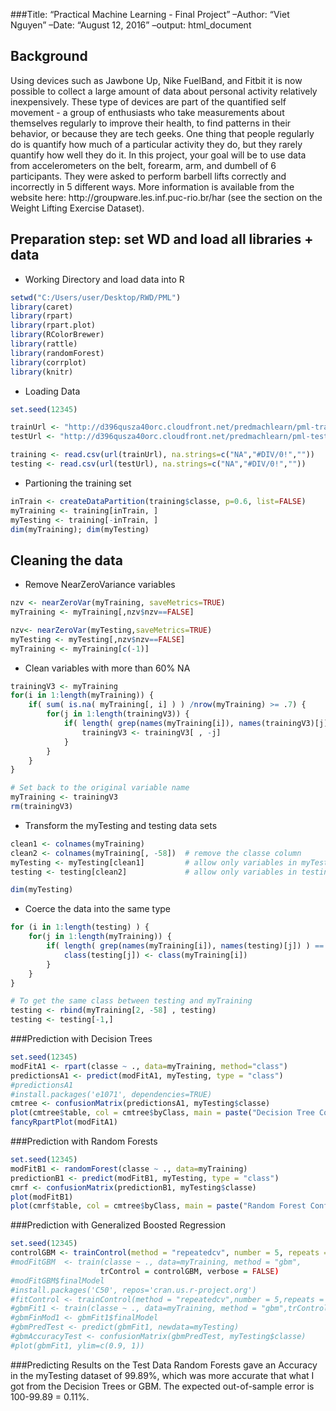 ###Title: "Practical Machine Learning - Final Project"
--Author: "Viet Nguyen"
--Date: "August 12, 2016"
--output: html_document


## Background
Using devices such as Jawbone Up, Nike FuelBand, and Fitbit it is now possible to collect a large amount of data about personal activity relatively inexpensively. These type of devices are part of the quantified self movement - a group of enthusiasts who take measurements about themselves regularly to improve their health, to find patterns in their behavior, or because they are tech geeks. One thing that people regularly do is quantify how much of a particular activity they do, but they rarely quantify how well they do it. In this project, your goal will be to use data from accelerometers on the belt, forearm, arm, and dumbell of 6 participants. They were asked to perform barbell lifts correctly and incorrectly in 5 different ways. More information is available from the website here: http://groupware.les.inf.puc-rio.br/har (see the section on the Weight Lifting Exercise Dataset).


## Preparation step: set WD and load all libraries + data
- Working Directory and load data into R 
```r
setwd("C:/Users/user/Desktop/RWD/PML")
library(caret)
library(rpart)
library(rpart.plot)
library(RColorBrewer)
library(rattle)
library(randomForest)
library(corrplot)
library(knitr)  

```

- Loading Data
```r
set.seed(12345)

trainUrl <- "http://d396qusza40orc.cloudfront.net/predmachlearn/pml-training.csv"
testUrl <- "http://d396qusza40orc.cloudfront.net/predmachlearn/pml-testing.csv"

training <- read.csv(url(trainUrl), na.strings=c("NA","#DIV/0!",""))
testing <- read.csv(url(testUrl), na.strings=c("NA","#DIV/0!","")) 
```

- Partioning the training set
```r
inTrain <- createDataPartition(training$classe, p=0.6, list=FALSE)
myTraining <- training[inTrain, ]
myTesting <- training[-inTrain, ]
dim(myTraining); dim(myTesting)
```
## Cleaning the data

- Remove NearZeroVariance variables
```r
nzv <- nearZeroVar(myTraining, saveMetrics=TRUE)
myTraining <- myTraining[,nzv$nzv==FALSE]

nzv<- nearZeroVar(myTesting,saveMetrics=TRUE)
myTesting <- myTesting[,nzv$nzv==FALSE]
myTraining <- myTraining[c(-1)]

```

- Clean variables with more than 60% NA
```r
trainingV3 <- myTraining
for(i in 1:length(myTraining)) {
    if( sum( is.na( myTraining[, i] ) ) /nrow(myTraining) >= .7) {
        for(j in 1:length(trainingV3)) {
            if( length( grep(names(myTraining[i]), names(trainingV3)[j]) ) == 1)  {
                trainingV3 <- trainingV3[ , -j]
            }   
        } 
    }
}

# Set back to the original variable name
myTraining <- trainingV3
rm(trainingV3)

```

- Transform the myTesting and testing data sets
```r
clean1 <- colnames(myTraining)
clean2 <- colnames(myTraining[, -58])  # remove the classe column
myTesting <- myTesting[clean1]         # allow only variables in myTesting that are also in myTraining
testing <- testing[clean2]             # allow only variables in testing that are also in myTraining

dim(myTesting)
```


- Coerce the data into the same type
```r
for (i in 1:length(testing) ) {
    for(j in 1:length(myTraining)) {
        if( length( grep(names(myTraining[i]), names(testing)[j]) ) == 1)  {
            class(testing[j]) <- class(myTraining[i])
        }      
    }      
}

# To get the same class between testing and myTraining
testing <- rbind(myTraining[2, -58] , testing)
testing <- testing[-1,]
```

###Prediction with Decision Trees
```r

set.seed(12345)
modFitA1 <- rpart(classe ~ ., data=myTraining, method="class")
predictionsA1 <- predict(modFitA1, myTesting, type = "class")
#predictionsA1
#install.packages('e1071', dependencies=TRUE)
cmtree <- confusionMatrix(predictionsA1, myTesting$classe)
plot(cmtree$table, col = cmtree$byClass, main = paste("Decision Tree Confusion Matrix: Accuracy =", round(cmtree$overall['Accuracy'], 4)))
fancyRpartPlot(modFitA1)

```


###Prediction with Random Forests
```r
set.seed(12345)
modFitB1 <- randomForest(classe ~ ., data=myTraining)
predictionB1 <- predict(modFitB1, myTesting, type = "class")
cmrf <- confusionMatrix(predictionB1, myTesting$classe)
plot(modFitB1)
plot(cmrf$table, col = cmtree$byClass, main = paste("Random Forest Confusion Matrix: Accuracy =", round(cmrf$overall['Accuracy'], 4)))
```


###Prediction with Generalized Boosted Regression
```r
set.seed(12345)
controlGBM <- trainControl(method = "repeatedcv", number = 5, repeats = 1)
#modFitGBM  <- train(classe ~ ., data=myTraining, method = "gbm",
                    trControl = controlGBM, verbose = FALSE)
#modFitGBM$finalModel
#install.packages('C50', repos='cran.us.r-project.org')
#fitControl <- trainControl(method = "repeatedcv",number = 5,repeats = 1)
#gbmFit1 <- train(classe ~ ., data=myTraining, method = "gbm",trControl = fitControl, verbose = FALSE)
#gbmFinMod1 <- gbmFit1$finalModel
#gbmPredTest <- predict(gbmFit1, newdata=myTesting)
#gbmAccuracyTest <- confusionMatrix(gbmPredTest, myTesting$classe)
#plot(gbmFit1, ylim=c(0.9, 1))
```


###Predicting Results on the Test Data
Random Forests gave an Accuracy in the myTesting dataset of 99.89%, which was more accurate that what I got from the Decision Trees or GBM. The expected out-of-sample error is 100-99.89 = 0.11%.




